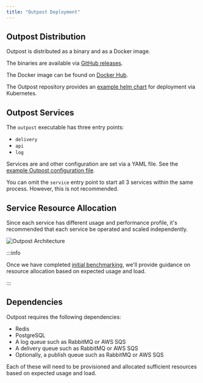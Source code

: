 ```yaml
---
title: "Outpost Deployment"
---
```


## Outpost Distribution

Outpost is distributed as a binary and as a Docker image.

The binaries are available via [GitHub releases](https://github.com/hookdeck/outpost/releases).

The Docker image can be found on [Docker Hub](https://hub.docker.com/r/hookdeck/outpost/tags).

The Outpost repository provides an [example helm chart](https://github.com/hookdeck/outpost/tree/main/examples/kubernetes) for deployment via Kubernetes.

## Outpost Services

The `outpost` executable has three entry points:

- `delivery`
- `api`
- `log`

Services are and other configuration are set via a YAML file. See the [example Outpost configuration file](https://github.com/hookdeck/outpost/tree/main/.outpost.yaml.example).

You can omit the `service` entry point to start all 3 services within the same process. However, this is not recommended.

## Service Resource Allocation

Since each service has different usage and performance profile, it's recommended that each service be operated and scaled independently.

![Outpost Architecture](/images/architecture.png)

:::info

Once we have completed [initial benchmarking](https://github.com/hookdeck/outpost/issues/207), we'll provide guidance on resource allocation based on expected usage and load.

:::

## Dependencies

Outpost requires the following dependencies:

- Redis
- PostgreSQL
- A log queue such as RabbitMQ or AWS SQS
- A delivery queue such as RabbitMQ or AWS SQS
- Optionally, a publish queue such as RabbitMQ or AWS SQS

Each of these will need to be provisioned and allocated sufficient resources based on expected usage and load.
